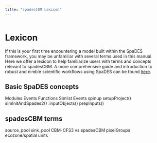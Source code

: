```yaml
---
title: "spadesCBM Lexicon"
---
```

```r
```

# Lexicon  {-}
If this is your first time encountering a model built within the SpaDES framework, you may be unfamiliar with several terms used in this manual. Here we offer a lexicon to help familiarize users with terms and concepts relevant to spadesCBM. A more comprehensive guide and introduction to robust and nimble scientific workflows using SpaDES can be found [here](https://predictiveecology.org/training/_book/).

## Basic SpaDES concepts {-}
Modules 
Events
Functions 
Simlist 
Events 
spinup 
setupProject() 
simInitAndSpades2() 
.inputObjects()
prepInputs()

## spadesCBM terms {-}
source_pool
sink_pool
CBM-CFS3 vs spadesCBM
pixelGroups
ecozone/spatial units
